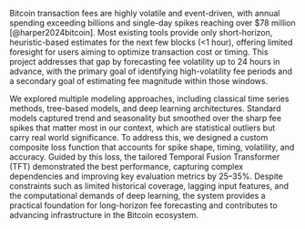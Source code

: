 Bitcoin transaction fees are highly volatile and event-driven, with annual spending exceeding billions and single-day spikes reaching over $78 million [@harper2024bitcoin]. Most existing tools provide only short-horizon, heuristic-based estimates for the next few blocks (<1 hour), offering limited foresight for users aiming to optimize transaction cost or timing. This project addresses that gap by forecasting fee volatility up to 24 hours in advance, with the primary goal of identifying high-volatility fee periods and a secondary goal of estimating fee magnitude within those windows.

We explored multiple modeling approaches, including classical time series methods, tree-based models, and deep learning architectures. Standard models captured trend and seasonality but smoothed over the sharp fee spikes that matter most in our context, which are statistical outliers but carry real world significance. To address this, we designed a custom composite loss function that accounts for spike shape, timing, volatility, and accuracy. Guided by this loss, the tailored Temporal Fusion Transformer (TFT) demonstrated the best performance, capturing complex dependencies and improving key evaluation metrics by 25–35%. Despite constraints such as limited historical coverage, lagging input features, and the computational demands of deep learning, the system provides a practical foundation for long-horizon fee forecasting and contributes to advancing infrastructure in the Bitcoin ecosystem.


